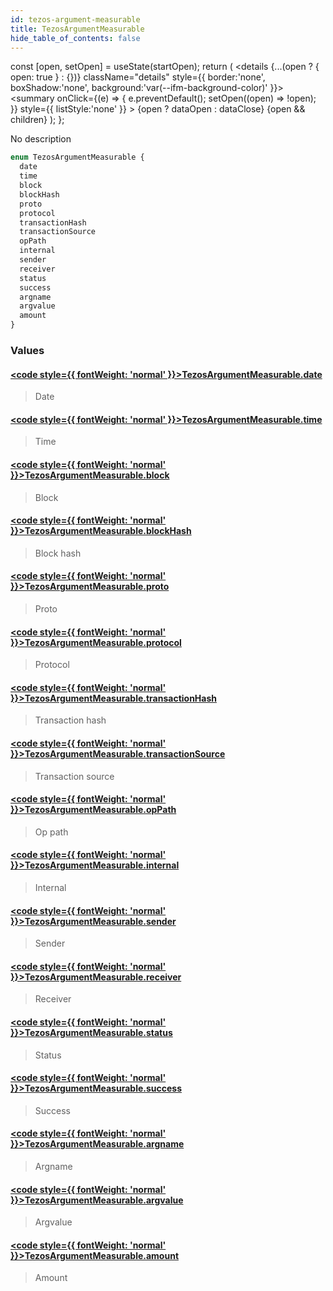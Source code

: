 ```yaml
---
id: tezos-argument-measurable
title: TezosArgumentMeasurable
hide_table_of_contents: false
---
```







  const [open, setOpen] = useState(startOpen);
  return (
    <details {...(open ? { open: true } : {})} className="details" style={{ border:'none', boxShadow:'none', background:'var(--ifm-background-color)' }}>
      <summary
        onClick={(e) => {
          e.preventDefault();
          setOpen((open) => !open);
        }}
        style={{ listStyle:'none' }}
      >
      {open ? dataOpen : dataClose}
      </summary>
      {open && children}
    </details>
  );
};








No description


```graphql
enum TezosArgumentMeasurable {
  date
  time
  block
  blockHash
  proto
  protocol
  transactionHash
  transactionSource
  opPath
  internal
  sender
  receiver
  status
  success
  argname
  argvalue
  amount
}
```




### Values

#### [<code style={{ fontWeight: 'normal' }}>TezosArgumentMeasurable.<b>date</b></code>](#)  
> 
> 
> Date
> 

#### [<code style={{ fontWeight: 'normal' }}>TezosArgumentMeasurable.<b>time</b></code>](#)  
> 
> 
> Time
> 

#### [<code style={{ fontWeight: 'normal' }}>TezosArgumentMeasurable.<b>block</b></code>](#)  
> 
> 
> Block
> 

#### [<code style={{ fontWeight: 'normal' }}>TezosArgumentMeasurable.<b>blockHash</b></code>](#)  
> 
> 
> Block hash
> 

#### [<code style={{ fontWeight: 'normal' }}>TezosArgumentMeasurable.<b>proto</b></code>](#)  
> 
> 
> Proto
> 

#### [<code style={{ fontWeight: 'normal' }}>TezosArgumentMeasurable.<b>protocol</b></code>](#)  
> 
> 
> Protocol
> 

#### [<code style={{ fontWeight: 'normal' }}>TezosArgumentMeasurable.<b>transactionHash</b></code>](#)  
> 
> 
> Transaction hash
> 

#### [<code style={{ fontWeight: 'normal' }}>TezosArgumentMeasurable.<b>transactionSource</b></code>](#)  
> 
> 
> Transaction source
> 

#### [<code style={{ fontWeight: 'normal' }}>TezosArgumentMeasurable.<b>opPath</b></code>](#)  
> 
> 
> Op path
> 

#### [<code style={{ fontWeight: 'normal' }}>TezosArgumentMeasurable.<b>internal</b></code>](#)  
> 
> 
> Internal
> 

#### [<code style={{ fontWeight: 'normal' }}>TezosArgumentMeasurable.<b>sender</b></code>](#)  
> 
> 
> Sender
> 

#### [<code style={{ fontWeight: 'normal' }}>TezosArgumentMeasurable.<b>receiver</b></code>](#)  
> 
> 
> Receiver
> 

#### [<code style={{ fontWeight: 'normal' }}>TezosArgumentMeasurable.<b>status</b></code>](#)  
> 
> 
> Status
> 

#### [<code style={{ fontWeight: 'normal' }}>TezosArgumentMeasurable.<b>success</b></code>](#)  
> 
> 
> Success
> 

#### [<code style={{ fontWeight: 'normal' }}>TezosArgumentMeasurable.<b>argname</b></code>](#)  
> 
> 
> Argname
> 

#### [<code style={{ fontWeight: 'normal' }}>TezosArgumentMeasurable.<b>argvalue</b></code>](#)  
> 
> 
> Argvalue
> 

#### [<code style={{ fontWeight: 'normal' }}>TezosArgumentMeasurable.<b>amount</b></code>](#)  
> 
> 
> Amount
> 



